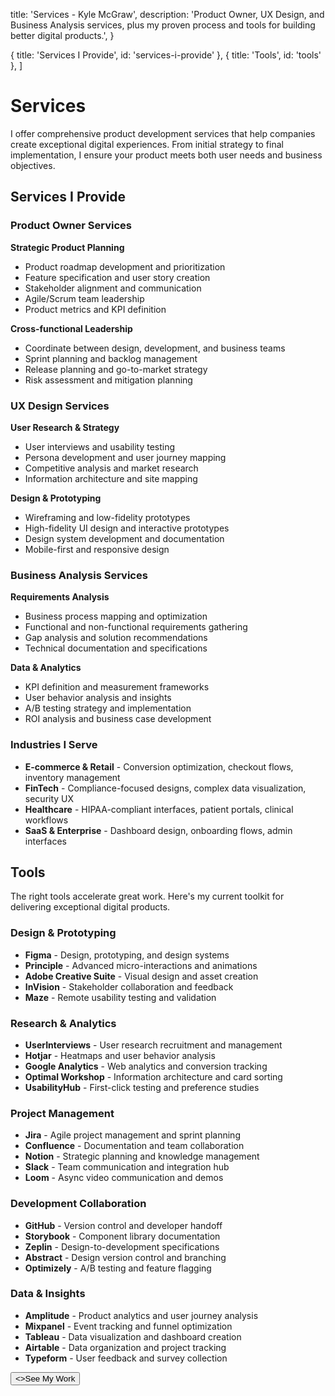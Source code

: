   title: 'Services - Kyle McGraw',
  description: 'Product Owner, UX Design, and Business Analysis services, plus my proven process and tools for building better digital products.',
}

  { title: 'Services I Provide', id: 'services-i-provide' },
  { title: 'Tools', id: 'tools' },
]


# Services

<ProcessRedirect />

I offer comprehensive product development services that help companies create exceptional digital experiences. From initial strategy to final implementation, I ensure your product meets both user needs and business objectives.

## Services I Provide

### Product Owner Services

**Strategic Product Planning**
- Product roadmap development and prioritization
- Feature specification and user story creation
- Stakeholder alignment and communication
- Agile/Scrum team leadership
- Product metrics and KPI definition

**Cross-functional Leadership**
- Coordinate between design, development, and business teams
- Sprint planning and backlog management
- Release planning and go-to-market strategy
- Risk assessment and mitigation planning

### UX Design Services

**User Research & Strategy**
- User interviews and usability testing
- Persona development and user journey mapping
- Competitive analysis and market research
- Information architecture and site mapping

**Design & Prototyping**
- Wireframing and low-fidelity prototypes
- High-fidelity UI design and interactive prototypes
- Design system development and documentation
- Mobile-first and responsive design

### Business Analysis Services

**Requirements Analysis**
- Business process mapping and optimization
- Functional and non-functional requirements gathering
- Gap analysis and solution recommendations
- Technical documentation and specifications

**Data & Analytics**
- KPI definition and measurement frameworks
- User behavior analysis and insights
- A/B testing strategy and implementation
- ROI analysis and business case development

### Industries I Serve

- **E-commerce & Retail** - Conversion optimization, checkout flows, inventory management
- **FinTech** - Compliance-focused designs, complex data visualization, security UX
- **Healthcare** - HIPAA-compliant interfaces, patient portals, clinical workflows
- **SaaS & Enterprise** - Dashboard design, onboarding flows, admin interfaces

## Tools

The right tools accelerate great work. Here's my current toolkit for delivering exceptional digital products.

### Design & Prototyping
- **Figma** - Design, prototyping, and design systems
- **Principle** - Advanced micro-interactions and animations  
- **Adobe Creative Suite** - Visual design and asset creation
- **InVision** - Stakeholder collaboration and feedback
- **Maze** - Remote usability testing and validation

### Research & Analytics
- **UserInterviews** - User research recruitment and management
- **Hotjar** - Heatmaps and user behavior analysis
- **Google Analytics** - Web analytics and conversion tracking
- **Optimal Workshop** - Information architecture and card sorting
- **UsabilityHub** - First-click testing and preference studies

### Project Management
- **Jira** - Agile project management and sprint planning
- **Confluence** - Documentation and team collaboration
- **Notion** - Strategic planning and knowledge management
- **Slack** - Team communication and integration hub
- **Loom** - Async video communication and demos

### Development Collaboration
- **GitHub** - Version control and developer handoff
- **Storybook** - Component library documentation
- **Zeplin** - Design-to-development specifications
- **Abstract** - Design version control and branching
- **Optimizely** - A/B testing and feature flagging

### Data & Insights
- **Amplitude** - Product analytics and user journey analysis
- **Mixpanel** - Event tracking and funnel optimization
- **Tableau** - Data visualization and dashboard creation
- **Airtable** - Data organization and project tracking
- **Typeform** - User feedback and survey collection

<div className="not-prose mt-8">
  <Button href="/case-studies/ecommerce" arrow="right">
    <>See My Work</>
  </Button>
</div>